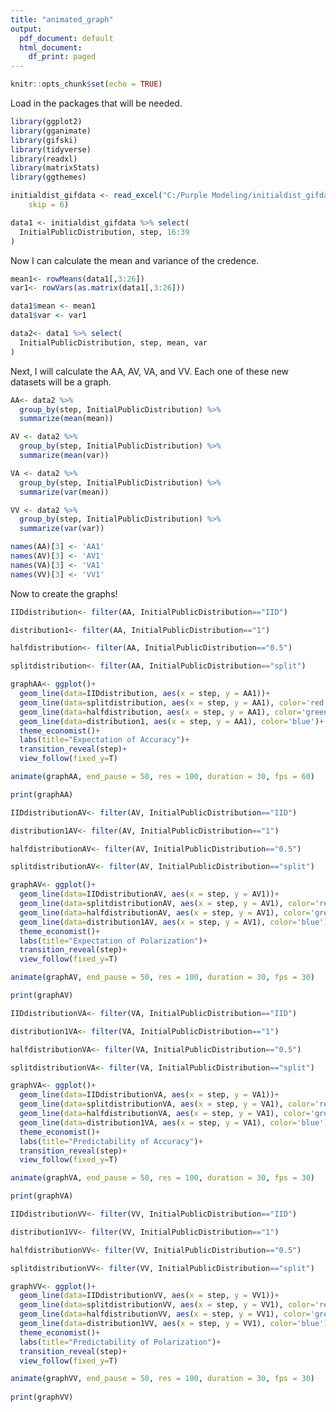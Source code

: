 ---
title: "animated_graph"
output:
  pdf_document: default
  html_document:
    df_print: paged
---

```{r setup, include=FALSE}
knitr::opts_chunk$set(echo = TRUE)
```
Load in the packages that will be needed.
```{r message=FALSE, warning=FALSE}
library(ggplot2)
library(gganimate)
library(gifski)
library(tidyverse)
library(readxl)
library(matrixStats)
library(ggthemes)

initialdist_gifdata <- read_excel("C:/Purple Modeling/initialdist_gifdata.xlsx", 
    skip = 6)

data1 <- initialdist_gifdata %>% select(
  InitialPublicDistribution, step, 16:39
)

```
Now I can calculate the mean and variance of the credence.
```{r}
mean1<- rowMeans(data1[,3:26])
var1<- rowVars(as.matrix(data1[,3:26]))

data1$mean <- mean1
data1$var <- var1

data2<- data1 %>% select(
  InitialPublicDistribution, step, mean, var
)
```
Next, I will calculate the AA, AV, VA, and VV. Each one of these new datasets will be a graph.
```{r message=FALSE, warning=FALSE}
AA<- data2 %>% 
  group_by(step, InitialPublicDistribution) %>%
  summarize(mean(mean))

AV <- data2 %>% 
  group_by(step, InitialPublicDistribution) %>%
  summarize(mean(var))

VA <- data2 %>% 
  group_by(step, InitialPublicDistribution) %>%
  summarize(var(mean))

VV <- data2 %>% 
  group_by(step, InitialPublicDistribution) %>%
  summarize(var(var))

names(AA)[3] <- 'AA1'
names(AV)[3] <- 'AV1'
names(VA)[3] <- 'VA1'
names(VV)[3] <- 'VV1'
```
Now to create the graphs!
```{r}
IIDdistribution<- filter(AA, InitialPublicDistribution=="IID")

distribution1<- filter(AA, InitialPublicDistribution=="1")

halfdistribution<- filter(AA, InitialPublicDistribution=="0.5")

splitdistribution<- filter(AA, InitialPublicDistribution=="split")

graphAA<- ggplot()+
  geom_line(data=IIDdistribution, aes(x = step, y = AA1))+
  geom_line(data=splitdistribution, aes(x = step, y = AA1), color='red')+
  geom_line(data=halfdistribution, aes(x = step, y = AA1), color='green')+
  geom_line(data=distribution1, aes(x = step, y = AA1), color='blue')+
  theme_economist()+
  labs(title="Expectation of Accuracy")+
  transition_reveal(step)+
  view_follow(fixed_y=T)

animate(graphAA, end_pause = 50, res = 100, duration = 30, fps = 60)

print(graphAA)
```

```{r}
IIDdistributionAV<- filter(AV, InitialPublicDistribution=="IID")

distribution1AV<- filter(AV, InitialPublicDistribution=="1")

halfdistributionAV<- filter(AV, InitialPublicDistribution=="0.5")

splitdistributionAV<- filter(AV, InitialPublicDistribution=="split")

graphAV<- ggplot()+
  geom_line(data=IIDdistributionAV, aes(x = step, y = AV1))+
  geom_line(data=splitdistributionAV, aes(x = step, y = AV1), color='red')+
  geom_line(data=halfdistributionAV, aes(x = step, y = AV1), color='green')+
  geom_line(data=distribution1AV, aes(x = step, y = AV1), color='blue')+
  theme_economist()+
  labs(title="Expectation of Polarization")+
  transition_reveal(step)+
  view_follow(fixed_y=T)

animate(graphAV, end_pause = 50, res = 100, duration = 30, fps = 30)

print(graphAV)
```
```{r}
IIDdistributionVA<- filter(VA, InitialPublicDistribution=="IID")

distribution1VA<- filter(VA, InitialPublicDistribution=="1")

halfdistributionVA<- filter(VA, InitialPublicDistribution=="0.5")

splitdistributionVA<- filter(VA, InitialPublicDistribution=="split")

graphVA<- ggplot()+
  geom_line(data=IIDdistributionVA, aes(x = step, y = VA1))+
  geom_line(data=splitdistributionVA, aes(x = step, y = VA1), color='red')+
  geom_line(data=halfdistributionVA, aes(x = step, y = VA1), color='green')+
  geom_line(data=distribution1VA, aes(x = step, y = VA1), color='blue')+
  theme_economist()+
  labs(title="Predictability of Accuracy")+
  transition_reveal(step)+
  view_follow(fixed_y=T)

animate(graphVA, end_pause = 50, res = 100, duration = 30, fps = 30)

print(graphVA)
```
```{r}
IIDdistributionVV<- filter(VV, InitialPublicDistribution=="IID")

distribution1VV<- filter(VV, InitialPublicDistribution=="1")

halfdistributionVV<- filter(VV, InitialPublicDistribution=="0.5")

splitdistributionVV<- filter(VV, InitialPublicDistribution=="split")

graphVV<- ggplot()+
  geom_line(data=IIDdistributionVV, aes(x = step, y = VV1))+
  geom_line(data=splitdistributionVV, aes(x = step, y = VV1), color='red')+
  geom_line(data=halfdistributionVV, aes(x = step, y = VV1), color='green')+
  geom_line(data=distribution1VV, aes(x = step, y = VV1), color='blue')+
  theme_economist()+
  labs(title="Predictability of Polarization")+
  transition_reveal(step)+
  view_follow(fixed_y=T)

animate(graphVV, end_pause = 50, res = 100, duration = 30, fps = 30)
 
print(graphVV)
```

